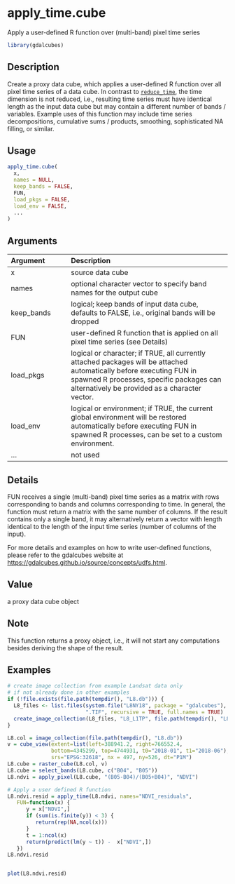 # apply_time.cube

Apply a user-defined R function over (multi-band) pixel time series



```r
library(gdalcubes)
```

## Description

Create a proxy data cube, which applies a user-defined R function over all pixel time series of a data cube. 
In contrast to [`reduce_time`](reduce_time.Rmd), the time dimension is not reduced, i.e., resulting time series
must have identical length as the input data cube but may contain a different number of bands / variables.
Example uses of this function may include time series decompositions, cumulative sums / products, smoothing, sophisticated
NA filling, or similar.


## Usage


```r
apply_time.cube(
  x,
  names = NULL,
  keep_bands = FALSE,
  FUN,
  load_pkgs = FALSE,
  load_env = FALSE,
  ...
)

```


## Arguments

| Argument    | Description                       |
|:------------|:----------------------------------|
| x | source data cube |
| names | optional character vector to specify band names for the output cube |
| keep_bands | logical; keep bands of input data cube, defaults to FALSE, i.e., original bands will be dropped |
| FUN | user-defined R function that is applied on all pixel time series (see Details) |
| load_pkgs | logical or character; if TRUE, all currently attached packages will be attached automatically before executing FUN in spawned R processes, specific packages can alternatively be provided as a character vector. |
| load_env | logical or environment; if TRUE, the current global environment will be restored automatically before executing FUN in spawned R processes, can be set to a custom environment. |
| ... | not used |


## Details

FUN receives a single (multi-band) pixel time series as a matrix with rows corresponding to bands and columns corresponding to time.
In general, the function must return a matrix with the same number of columns. If the result contains only a single band, it may alternatively return a vector 
with length identical to the length of the input time series (number of columns of the input).

For more details and examples on how to write user-defined functions, please refer to the gdalcubes website 
at [https://gdalcubes.github.io/source/concepts/udfs.html](https://gdalcubes.github.io/source/concepts/udfs.html).


## Value

a proxy data cube object


## Note

This function returns a proxy object, i.e., it will not start any computations besides deriving the shape of the result.


## Examples


```r
# create image collection from example Landsat data only 
# if not already done in other examples
if (!file.exists(file.path(tempdir(), "L8.db"))) {
  L8_files <- list.files(system.file("L8NY18", package = "gdalcubes"),
                         ".TIF", recursive = TRUE, full.names = TRUE)
  create_image_collection(L8_files, "L8_L1TP", file.path(tempdir(), "L8.db"), quiet = TRUE) 
}

L8.col = image_collection(file.path(tempdir(), "L8.db"))
v = cube_view(extent=list(left=388941.2, right=766552.4, 
              bottom=4345299, top=4744931, t0="2018-01", t1="2018-06"),
              srs="EPSG:32618", nx = 497, ny=526, dt="P1M")
L8.cube = raster_cube(L8.col, v) 
L8.cube = select_bands(L8.cube, c("B04", "B05")) 
L8.ndvi = apply_pixel(L8.cube, "(B05-B04)/(B05+B04)", "NDVI")

# Apply a user defined R function
L8.ndvi.resid = apply_time(L8.ndvi, names="NDVI_residuals", 
   FUN=function(x) {
      y = x["NDVI",]
      if (sum(is.finite(y)) < 3) {
         return(rep(NA,ncol(x)))
      }
      t = 1:ncol(x)
      return(predict(lm(y ~ t)) -  x["NDVI",])
   })
L8.ndvi.resid


plot(L8.ndvi.resid)

 
```


